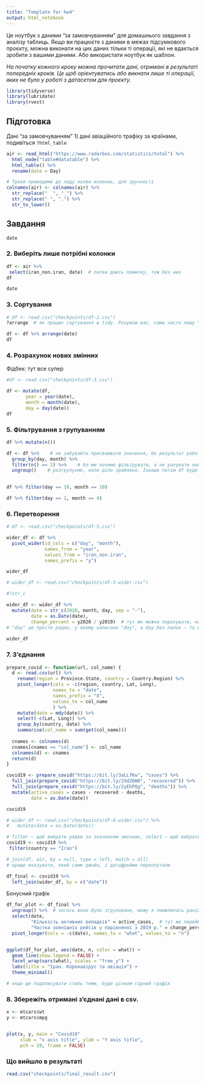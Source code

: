 ```yaml
---
title: "Template for hw4"
output: html_notebook
---
```


Це ноутбук з даними "за замовчуванням" для домашнього завдання з аналізу таблиць. Якщо ви працюєте з даними в межах підсумкового проєкту, можна виконати на цих даних тільки ті операції, які не вдається зробити з вашими даними. Або використати ноутбук як шаблон.

*На початку кожного кроку можна прочитати дані, отримані в результаті попередніх кроків. Це щоб орієнтуватись або викнати лише ті операції, яких не було у роботі з датасетом для проєкту.*

```r
library(tidyverse)
library(lubridate)
library(rvest)
```

## Підготовка
Дані "за замовчуванням"
1) дані авіаційного трафіку за країнами, подивіться `?html_table`
```r
air <- read_html("https://www.radarbox.com/statistics/total") %>%
  html_node("table#datatable") %>%
  html_table() %>%
  rename(date = Day)

# Трохи приведемо до ладу назви колонок, для зручності
colnames(air) <- colnames(air) %>%
  str_replace("  ", "_") %>%
  str_replace(" ", ".") %>%
  str_to_lower()
```

## Завдання


```r
date
```

### 2. Виберіть лише потрібні колонки

```r
df <- air %>%
 select(iran_non.iran, date)  # лапки дають помилку, тож без них
df
```


```r
date
```



### 3. Сортування

```r
# df <- read.csv("checkpoints/df-2.csv")
?arrange  # як працює сортування в tidy. Розумію вас, сама часто пишу "sort" замість "arrange"

df <- df %>% arrange(date)
df
```

### 4. Розрахунок нових змінних
Фідбек: тут все супер
```r
#df <- read.csv("checkpoints/df-3.csv")

df <- mutate(df,
       year = year(date),
       month = month(date),
       day = day(date))
df


```

### 5. Фільтрування з групуванням

```r
df %>% mutate(n())
```

```r
df <- df %>%    # не забувайте присвоювати значення, бо результат роботи не буде зберігатись 
  group_by(day, month) %>%
  filter(n() == 2) %>%    # бо ми хочемо фільтрувати, а не рахувати нову колонку
  ungroup()    # розгрупуємо, коли діло зроблено. Інакше потім df буде згрупований і можуть бути помилки через це
  
```

```r
df %>% filter(day == 10, month == 10)
```

```r
df %>% filter(day == 1, month == 4)
```



### 6. Перетворення

```r
# df <- read.csv("checkpoints/df-5.csv")

wider_df <- df %>% 
  pivot_wider(id_cols = c("day", "month"),
              names_from = "year",
              values_from = "iran_non.iran",
              names_prefix = "y")

wider_df
```


```r
# wider_df <- read.csv("checkpoints/df-5-wider.csv")

#?str_c

wider_df <- wider_df %>%
  mutate(date = str_c(2020, month, day, sep = "-"),
         date = as.Date(date),
         change_percent = y2020 / y2019)  # тут же можна порахувати, на скільки % змінились польоти з/до Ірану у 2020-му році порівняно з 2019
# "day" це просто рядок, у якому написано "day", а day без лапок — то ваша змінна  
 
wider_df

```

### 7. З'єднання


```r
prepare_covid <- function(url, col_name) {
  d <- read.csv(url) %>%
    rename(region = Province.State, country = Country.Region) %>%
    pivot_longer(cols = -c(region, country, Lat, Long),
                 names_to = "date",
                 names_prefix = "X",
                 values_to = col_name
                 ) %>%
    mutate(date = mdy(date)) %>%
    select(-c(Lat, Long)) %>%
    group_by(country, date) %>%
    summarise(col_name = sum(get(col_name)))
  
  cnames <- colnames(d)
  cnames[cnames == "col_name"] <- col_name
  colnames(d) <- cnames
  return(d)
}

covid19 <- prepare_covid("https://bit.ly/3aLLfKw", "cases") %>%
  full_join(prepare_covid("https://bit.ly/2XdZ6W0", "recovered")) %>%
  full_join(prepare_covid("https://bit.ly/2yEhPQg", "deaths")) %>%
  mutate(active_cases = cases - recovered - deaths,
         date = as.Date(date))

covid19
```


```r
# wider_df <- read.csv("checkpoints/df-6-wider.csv") %>%
#   mutate(date = as.Date(date))

# filter — щоб вибрати рядки за значенням змінних, select — щоб вибрати колонки за іменем
covid19 <- covid19 %>%
 filter(country == "Iran")

# join(df, air, by = null, type = left, match = all)
# краще вказувати, який саме джойн, і датафрейми переплутали

df_final <- covid19 %>%
  left_join(wider_df, by = c("date"))
```

Бонусний графік
```r
df_for_plot <- df_final %>%
  ungroup() %>%  # чогось воно було згруповане, можу я помилилась раніше і не розгрупувала
  select(date,
         "Кількість активних випадків" = active_cases,  # тут же перейменуємо колонки для графіка
         "Частка зовнішніх рейсів у порівнянні з 2019 р." = change_percent) %>%
  pivot_longer(cols = -c(date), names_to = "what", values_to = "n")


ggplot(df_for_plot, aes(date, n, color = what)) +
  geom_line(show.legend = FALSE) + 
  facet_wrap(vars(what), scales = "free_y") +
  labs(title = "Іран. Коронавірус та авіація") + 
  theme_minimal()

# якщо ще подописувати стиль теми, буде цілком гарний графік
```


### 8. Збережіть отримані з'єднані дані в csv.
```r



x <- mtcars$wt
y <- mtcars$mpg


plot(x, y, main = "Covid19"
     xlab = "x axis title", ylab = "Y axis title",
     pch = 19, frame = FALSE)
```


### Що вийшло в результаті 
```r
read.csv("checkpoints/final_result.csv")
```


